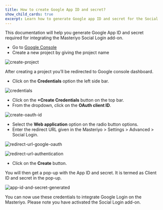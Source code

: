 ```yaml
---
title: How to create Google App ID and secret?
show_child_cards: true
excerpt: Learn how to generate Google app ID and secret for the Social Login add-on.
---
```


This documentation will help you generate Google App ID and secret required for integrating the Masteriyo Social Login add-on.

- Go to [Google Console](https://console.developers.google.com/)
- Create a new project by giving the project name

![create-project](https://github.com/Masteriyo/masteriyo-docs/assets/75772539/26ec17e1-a0de-4acf-8e36-3d07158b536e)

After creating a project you’ll be redirected to Google console dashboard.

- Click on the **Credentials** option the left side bar.

![credentials](https://github.com/Masteriyo/masteriyo-docs/assets/75772539/3395aa58-9832-4fa3-8a72-731b062d19e6)

- Click on the **+Create Credentials** button on the top bar.
- From the dropdown, click on the **OAuth client ID**.

![create-oauth-id](https://github.com/Masteriyo/masteriyo-docs/assets/75772539/96da7244-87d8-4081-8995-94ecfe229b1f)

- Select the **Web application** option on the radio button options.
- Enter the redirect URL given in the Masteriyo > Settings > Advanced > Social Login.

![redirect-url-google-oauth](https://github.com/Masteriyo/masteriyo-docs/assets/75772539/7a28c2a8-1fb5-4e5b-be0f-c8f9302f1d94)

![redirect-url-authentication](https://github.com/Masteriyo/masteriyo-docs/assets/75772539/6cbbc8da-2c2f-4a52-b33d-51024bfab5f1)

- Click on the **Create** button.

You will then get a pop-up with the App ID and secret. It is termed as Client ID and secret in the pop-up.

![app-id-and-secret-generated](https://github.com/Masteriyo/masteriyo-docs/assets/75772539/d0c5b2ba-2272-4415-b617-b225d16254f2)

You can now use these credentials to integrate Google Login on the Masteriyo. Please note you have activated the Social Login add-on.
